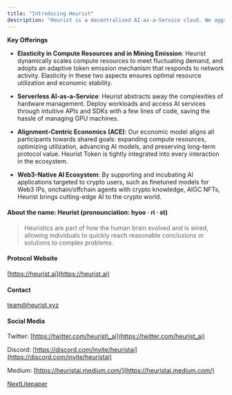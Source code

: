 ```yaml
---
title: "Introducing Heurist"
description: "Heurist is a decentralized AI-as-a-Service cloud. We aggregate compute resources from individual GPU owners and data centers to provide serverless AI services. Heurist’s API-first infrastructure elinimates the need for developers to manage GPU machines, and enables cost-efficient, censorship-free AI integration with APIs."
---
```


**Key Offerings**

* **Elasticity in Compute Resources and in Mining Emission**: Heurist dynamically scales compute resources to meet fluctuating demand, and adopts an adaptive token emission mechanism that responds to network activity. Elasticity in these two aspects ensures optimal resource utilization and economic stability.

* **Serverless AI-as-a-Service**: Heurist abstracts away the complexities of hardware management. Deploy workloads and access AI services through intuitive APIs and SDKs with a few lines of code, saving the hassle of managing GPU machines.

* **Alignment-Centric Economics (ACE)**: Our economic model aligns all participants towards shared goals: expanding compute resources, optimizing utilization, advancing AI models, and preserving long-term protocol value. Heurist Token is tightly integrated into every interaction in the ecosystem.

* **Web3-Native AI Ecosystem**: By supporting and incubating AI applications targeted to crypto users, such as finetuned models for Web3 IPs, onchain/offchain agents with crypto knowledge, AIGC NFTs, Heurist brings cutting-edge AI to the crypto world.

#### About the name: Heurist (pronounciation: hyoo · ri · st)

> Heuristics are part of how the human brain evolved and is wired, allowing individuals to quickly reach reasonable conclusions or solutions to complex problems.

#### Protocol Website

[https://heurist.ai](https://heurist.ai)

#### Contact

[team@heurist.xyz](mailto://team@heurist.xyz)

#### Social Media

Twitter: [https://twitter.com/heurist\_ai](https://twitter.com/heurist_ai)

Discord: [https://discord.com/invite/heuristai](https://discord.com/invite/heuristai)

Medium: [https://heuristai.medium.com/](https://heuristai.medium.com/)

[NextLitepaper](/protocol-overview/litepaper)
